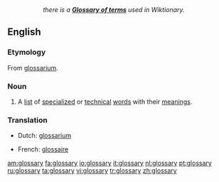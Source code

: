 ::''there is a '''[[Wiktionary:Glossary|Glossary of terms]]''' used in Wiktionary.''
==English==
{{wikipedia}}
===Etymology===
From {{L.}} [[glossarium]].
===Noun===
{{en-noun|glossaries}}
# A [[list]] of [[specialized]] or [[technical]] [[word]]s with their [[meaning]]s.

===Translation===
{{top}}
*Dutch: [[glossarium]] {{n}}
{{mid}}
*French: [[glossaire]]
{{bottom}}

[[am:glossary]]
[[fa:glossary]]
[[io:glossary]]
[[it:glossary]]
[[nl:glossary]]
[[pt:glossary]]
[[ru:glossary]]
[[ta:glossary]]
[[vi:glossary]]
[[tr:glossary]]
[[zh:glossary]]